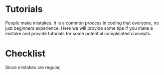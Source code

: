# Tutorials {-}

People make mistakes. It is a common process in coding that everyone, no just beginners experience. Here we will provide some tips if you make a mistake and provide tutorials for some potential complicated concepts.

# Checklist

Since mistakes are regular, 
